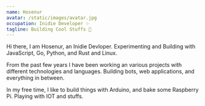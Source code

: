 ```yaml
---
name: Hosenur
avatar: /static/images/avatar.jpg
occupation: Inidie Developer ✨
tagline: Building Cool Stuffs 👾
---
```


Hi there, I am Hosenur, an Inidie Devloper. Experimenting and Building with JavaScript, Go, Python, and Rust and Linux.

From the past few years I have been working an various projects with different technologies and languages. Building bots, web applications, and everything in between.

In my free time, I like to build things with Arduino, and bake some Raspberry Pi. Playing with IOT and stuffs.
